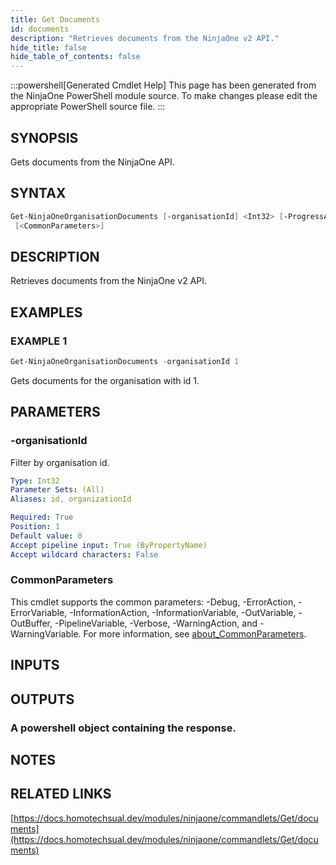 ```yaml
---
title: Get Documents
id: documents
description: "Retrieves documents from the NinjaOne v2 API."
hide_title: false
hide_table_of_contents: false
---
```


:::powershell[Generated Cmdlet Help]
This page has been generated from the NinjaOne PowerShell module source. To make changes please edit the appropriate PowerShell source file.
:::

## SYNOPSIS

Gets documents from the NinjaOne API.

## SYNTAX

```powershell
Get-NinjaOneOrganisationDocuments [-organisationId] <Int32> [-ProgressAction <ActionPreference>]
 [<CommonParameters>]
```

## DESCRIPTION

Retrieves documents from the NinjaOne v2 API.

## EXAMPLES

### EXAMPLE 1

```powershell
Get-NinjaOneOrganisationDocuments -organisationId 1
```

Gets documents for the organisation with id 1.

## PARAMETERS

### -organisationId

Filter by organisation id.

```yaml
Type: Int32
Parameter Sets: (All)
Aliases: id, organizationId

Required: True
Position: 1
Default value: 0
Accept pipeline input: True (ByPropertyName)
Accept wildcard characters: False
```

### CommonParameters

This cmdlet supports the common parameters: -Debug, -ErrorAction, -ErrorVariable, -InformationAction, -InformationVariable, -OutVariable, -OutBuffer, -PipelineVariable, -Verbose, -WarningAction, and -WarningVariable. For more information, see [about_CommonParameters](http://go.microsoft.com/fwlink/?LinkID=113216).

## INPUTS


## OUTPUTS

### A powershell object containing the response.

## NOTES

## RELATED LINKS

[https://docs.homotechsual.dev/modules/ninjaone/commandlets/Get/documents](https://docs.homotechsual.dev/modules/ninjaone/commandlets/Get/documents)
